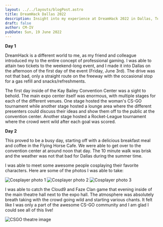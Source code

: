 ```yaml
---
layout: ../../layouts/blogPost.astro
title: DreamHack Dallas 2022
description: Insight into my experience at DreamHack 2022 in Dallas, Texas.
draft: false
author: CM-IV
pubDate: Sun, 19 June 2022
---
```



**Day 1**

DreamHack is a different world to me, as my friend and colleague introduced my to the entire concept of  professional gaming.  I was able to attain two tickets to the weekend-long event, and I made it into Dallas on the afternoon of the first day of the event (Friday, June 3rd).  The drive was not that bad, only a straight route on the freeway with the occasional stop for a gas refill and snacks/refreshments.

The first day inside of the Kay Bailey Convention Center was a sight to behold.  The main expo center itself was enormous, with multiple stages for each of the different venues.  One stage hosted the woman's CS-GO tournament while another stage hosted a lounge area where the different presenters could discuss their ideas and show them off to the public at the convention center.  Another stage hosted a Rocket-League tournament where the crowd went wild after each goal was scored.

**Day 2**

This proved to be a busy day, starting off with a delicious breakfast meal and coffee in the Flying Horse Cafe.  We were able to get over to the convention center at around noon that day.  The 10 minute walk was brisk and the weather was not that bad for Dallas during the summer time.

I was able to meet some awesome people cosplaying their favorite characters.  Here are some of the photos I was able to take:

<Image class="image" src="https://ik.imagekit.io/xbkhabiqcy9/img/IMG_20220604_171802-min_CiPPtFfF-.webp?ik-sdk-version=javascript-1.4.3&updatedAt=1655666395031" width={860} height={392} alt="Cosplayer photo 1" />

<Image class="image" src="https://ik.imagekit.io/xbkhabiqcy9/img/IMG_20220604_151127-min_ihEIeeubQ.webp?ik-sdk-version=javascript-1.4.3&updatedAt=1655666395259" width={860} height={392} alt="Cosplayer photo 2" />

<Image class="image" src="https://ik.imagekit.io/xbkhabiqcy9/img/IMG_20220604_142939-min_Pg4oALlEU.webp?ik-sdk-version=javascript-1.4.3&updatedAt=1655666395428" width={860} height={392} alt="Cosplayer photo 3" />

I was able to catch the Cloud9 and Faze Clan game that evening inside of the main theatre hall next to the expo hall.  The atmosphere was absolutely breath taking with the crowd going wild and starting various chants.  It felt like I was only a part of the awesome CS-GO community and I am glad I could see all of this live!

<img class="image" src="https://ik.imagekit.io/xbkhabiqcy9/img/IMG_20220603_183524-min_cXkBJOO3u.webp?ik-sdk-version=javascript-1.4.3&updatedAt=1655666395461" alt="CSGO theatre image" />